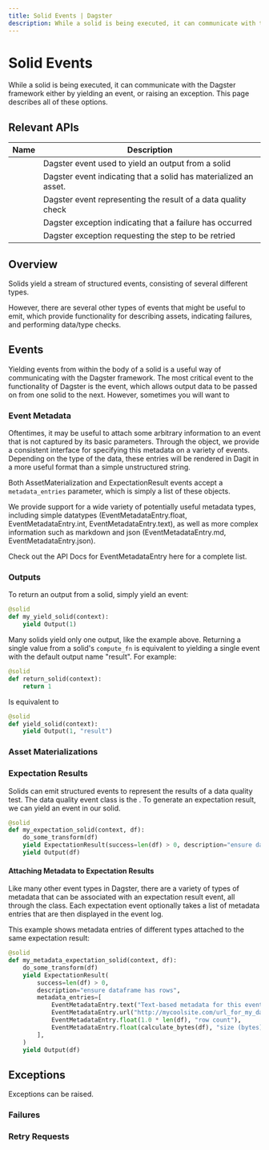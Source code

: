 ```yaml
---
title: Solid Events | Dagster
description: While a solid is being executed, it can communicate with the Dagster framework either by yielding an event, or raising an exception. This page describes all of these options.
---
```


# Solid Events

While a solid is being executed, it can communicate with the Dagster framework either by yielding an event, or raising an exception. This page describes all of these options.

## Relevant APIs

| Name                                       | Description                                                      |
| ------------------------------------------ | ---------------------------------------------------------------- |
| <PyObject object="Output"  />              | Dagster event used to yield an output from a solid               |
| <PyObject object="AssetMaterialization" /> | Dagster event indicating that a solid has materialized an asset. |
| <PyObject object="ExpectationResult" />    | Dagster event representing the result of a data quality check    |
| <PyObject object="Failure"  />             | Dagster exception indicating that a failure has occurred         |
| <PyObject object="RetryRequested"  />      | Dagster exception requesting the step to be retried              |

## Overview

Solids yield a stream of structured events, consisting of several different types.

However, there are several other types of events that might be useful to emit, which provide functionality for describing assets, indicating failures, and performing data/type checks.

## Events

Yielding events from within the body of a solid is a useful way of communicating with the Dagster framework. The most critical event to the functionality of Dagster is the <PyObject object="Output"/> event, which allows output data to be passed on from one solid to the next. However, sometimes you will want to

### Event Metadata

Oftentimes, it may be useful to attach some arbitrary information to an event that is not captured by its basic parameters. Through the <PyObject object="EventMetadataEntry"/> object, we provide a consistent interface for specifying this metadata on a variety of events. Depending on the type of the data, these entries will be rendered in Dagit in a more useful format than a simple unstructured string.

Both AssetMaterialization and ExpectationResult events accept a `metadata_entries` parameter, which is simply a list of these objects.

We provide support for a wide variety of potentially useful metadata types, including simple datatypes (EventMetadataEntry.float, EventMetadataEntry.int, EventMetadataEntry.text), as well as more complex information such as markdown and json (EventMetadataEntry.md, EventMetadataEntry.json).

Check out the API Docs for EventMetadataEntry here for a complete list.

### Outputs

To return an output from a solid, simply yield an <PyObject object="Output"/> event:

```python file=/concepts/solids_pipelines/solid_events.py startafter=start_solid_output_0 endbefore=end_solid_output_0
@solid
def my_yield_solid(context):
    yield Output(1)
```

Many solids yield only one output, like the example above. Returning a single value from a solid's `compute_fn` is equivalent to yielding a single <PyObject object="Output"/> event with the default output name "result". For example:

```python file=/concepts/solids_pipelines/solid_events.py startafter=start_solid_output_1 endbefore=end_solid_output_1
@solid
def return_solid(context):
    return 1
```

Is equivalent to

```python file=/concepts/solids_pipelines/solid_events.py startafter=start_solid_output_2 endbefore=end_solid_output_2
@solid
def yield_solid(context):
    yield Output(1, "result")
```

### Asset Materializations

<TODO />

### Expectation Results

Solids can emit structured events to represent the results of a data quality test. The data quality event class is the <PyObject object="ExpectationResult" />. To generate an expectation result, we can yield an <PyObject object="ExpectationResult" /> event in our solid.

```python
@solid
def my_expectation_solid(context, df):
    do_some_transform(df)
    yield ExpectationResult(success=len(df) > 0, description="ensure dataframe has rows")
    yield Output(df)
```

#### Attaching Metadata to Expectation Results

Like many other event types in Dagster, there are a variety of types of metadata that can be associated with an expectation result event, all through the <PyObject object="EventMetadataEntry"/> class. Each expectation event optionally takes a list of metadata entries that are then displayed in the event log.

This example shows metadata entries of different types attached to the same expectation result:

```python file=/concepts/solids_pipelines/solid_events.py startafter=start_metadata_expectation_solid endbefore=end_metadata_expectation_solid
@solid
def my_metadata_expectation_solid(context, df):
    do_some_transform(df)
    yield ExpectationResult(
        success=len(df) > 0,
        description="ensure dataframe has rows",
        metadata_entries=[
            EventMetadataEntry.text("Text-based metadata for this event", label="text_metadata"),
            EventMetadataEntry.url("http://mycoolsite.com/url_for_my_data", label="dashboard_url"),
            EventMetadataEntry.float(1.0 * len(df), "row count"),
            EventMetadataEntry.float(calculate_bytes(df), "size (bytes)"),
        ],
    )
    yield Output(df)
```

## Exceptions

Exceptions can be raised.

### Failures

<TODO />

### Retry Requests

<TODO />
